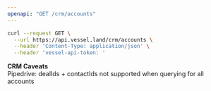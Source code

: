 ```yaml
---
openapi: "GET /crm/accounts"
---
```


<RequestExample>

```bash Request
curl --request GET \
  --url https://api.vessel.land/crm/accounts \
  --header 'Content-Type: application/json' \
  --header 'vessel-api-token: '
```

</RequestExample>

**CRM Caveats**  
Pipedrive: dealIds + contactIds not supported when querying for all accounts
